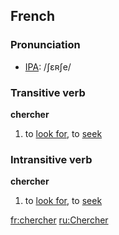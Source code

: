 ==French==
===Pronunciation===
*[[IPA]]: /ʃɛʀʃe/

===Transitive verb===
'''chercher'''
#to [[look for]], to [[seek]]

===Intransitive verb===
'''chercher'''
#to [[look for]], to [[seek]]

[[fr:chercher]]
[[ru:Chercher]]